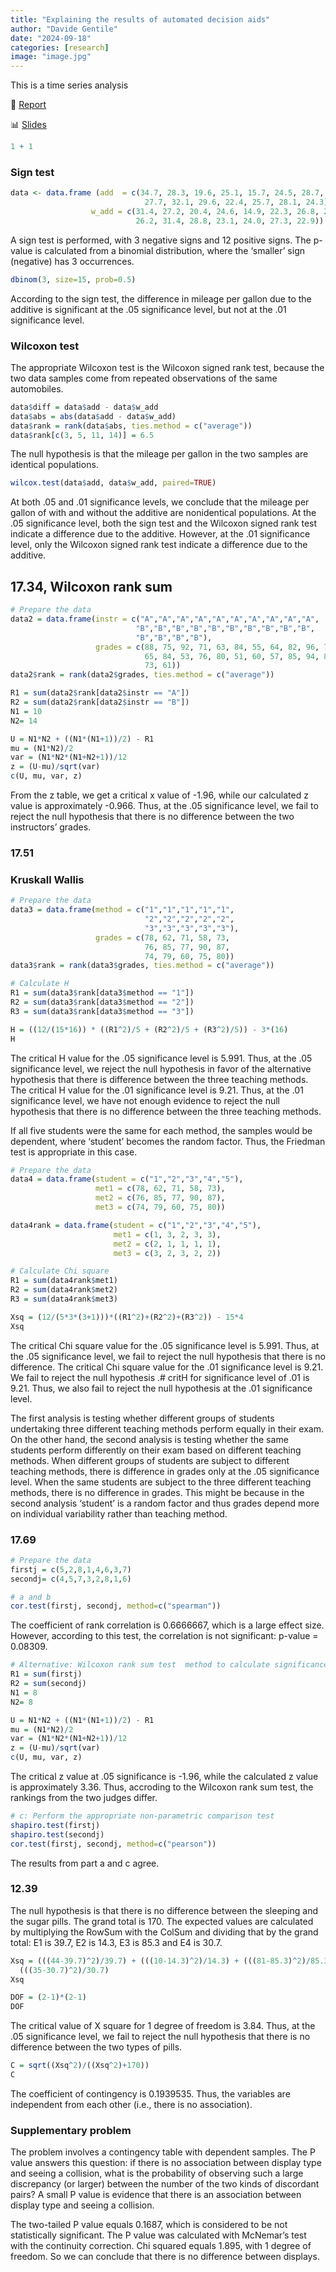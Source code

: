 ```yaml
---
title: "Explaining the results of automated decision aids"
author: "Davide Gentile"
date: "2024-09-18"
categories: [research]
image: "image.jpg"
---
```


This is a time series analysis

📄 [Report](resume.pdf)

📊 [Slides](resume.pdf)

```r
1 + 1
```

### 

### Sign test

```r
data <- data.frame (add  = c(34.7, 28.3, 19.6, 25.1, 15.7, 24.5, 28.7, 23.5,
                              27.7, 32.1, 29.6, 22.4, 25.7, 28.1, 24.3),
                  w_add = c(31.4, 27.2, 20.4, 24.6, 14.9, 22.3, 26.8, 24.1, 
                            26.2, 31.4, 28.8, 23.1, 24.0, 27.3, 22.9))
```

A sign test is performed, with 3 negative signs and 12 positive signs. The p-value is calculated from a binomial distribution, where the 'smaller' sign (negative) has 3 occurrences.

```r
dbinom(3, size=15, prob=0.5)
```

According to the sign test, the difference in mileage per gallon due to the additive is significant at the .05 significance level, but not at the .01 significance level.

### Wilcoxon test

The appropriate Wilcoxon test is the Wilcoxon signed rank test, because the two data samples come from repeated observations of the same automobiles.

```r
data$diff = data$add - data$w_add
data$abs = abs(data$add - data$w_add)
data$rank = rank(data$abs, ties.method = c("average"))
data$rank[c(3, 5, 11, 14)] = 6.5
```

The null hypothesis is that the mileage per gallon in the two samples are identical populations.

```r
wilcox.test(data$add, data$w_add, paired=TRUE) 
```

At both .05 and .01 significance levels, we conclude that the mileage per gallon of with and without the additive are nonidentical populations. At the .05 significance level, both the sign test and the Wilcoxon signed rank test indicate a difference due to the additive. However, at the .01 significance level, only the Wilcoxon signed rank test indicate a difference due to the additive.

## 17.34, Wilcoxon rank sum

```r
# Prepare the data
data2 = data.frame(instr = c("A","A","A","A","A","A","A","A","A","A",
                            "B","B","B","B","B","B","B","B","B","B",
                            "B","B","B","B"),
                   grades = c(88, 75, 92, 71, 63, 84, 55, 64, 82, 96, 72, 
                              65, 84, 53, 76, 80, 51, 60, 57, 85, 94, 87, 
                              73, 61))
data2$rank = rank(data2$grades, ties.method = c("average"))
```

```r

R1 = sum(data2$rank[data2$instr == "A"])
R2 = sum(data2$rank[data2$instr == "B"])
N1 = 10
N2= 14

U = N1*N2 + ((N1*(N1+1))/2) - R1
mu = (N1*N2)/2
var = (N1*N2*(N1+N2+1))/12
z = (U-mu)/sqrt(var)
c(U, mu, var, z)
```

From the z table, we get a critical x value of -1.96, while our calculated z value is approximately -0.966. Thus, at the .05 significance level, we fail to reject the null hypothesis that there is no difference between the two instructors' grades.

### 17.51

### Kruskall Wallis

```r
# Prepare the data
data3 = data.frame(method = c("1","1","1","1","1",
                              "2","2","2","2","2",
                              "3","3","3","3","3"),
                   grades = c(78, 62, 71, 58, 73, 
                              76, 85, 77, 90, 87, 
                              74, 79, 60, 75, 80))
data3$rank = rank(data3$grades, ties.method = c("average"))
```

```r
# Calculate H
R1 = sum(data3$rank[data3$method == "1"])
R2 = sum(data3$rank[data3$method == "2"])
R3 = sum(data3$rank[data3$method == "3"])

H = ((12/(15*16)) * ((R1^2)/5 + (R2^2)/5 + (R3^2)/5)) - 3*(16)
H
```

The critical H value for the .05 significance level is 5.991. Thus, at the .05 significance level, we reject the null hypothesis in favor of the alternative hypothesis that there is difference between the three teaching methods. The critical H value for the .01 significance level is 9.21. Thus, at the .01 significance level, we have not enough evidence to reject the null hypothesis that there is no difference between the three teaching methods.

If all five students were the same for each method, the samples would be dependent, where 'student' becomes the random factor. Thus, the Friedman test is appropriate in this case.

```r
# Prepare the data
data4 = data.frame(student = c("1","2","3","4","5"),
                   met1 = c(78, 62, 71, 58, 73),
                   met2 = c(76, 85, 77, 90, 87),
                   met3 = c(74, 79, 60, 75, 80))

data4rank = data.frame(student = c("1","2","3","4","5"),
                       met1 = c(1, 3, 2, 3, 3),
                       met2 = c(2, 1, 1, 1, 1),
                       met3 = c(3, 2, 3, 2, 2))
```

```r
# Calculate Chi square
R1 = sum(data4rank$met1)
R2 = sum(data4rank$met2)
R3 = sum(data4rank$met3)

Xsq = (12/(5*3*(3+1)))*((R1^2)+(R2^2)+(R3^2)) - 15*4
Xsq
```

The critical Chi square value for the .05 significance level is 5.991. Thus, at the .05 significance level, we fail to reject the null hypothesis that there is no difference. The critical Chi square value for the .01 significance level is 9.21. We fail to reject the null hypothesis .# critH for significance level of .01 is 9.21. Thus, we also fail to reject the null hypothesis at the .01 significance level.

The first analysis is testing whether different groups of students undertaking three different teaching methods perform equally in their exam. On the other hand, the second analysis is testing whether the same students perform differently on their exam based on different teaching methods. When different groups of students are subject to different teaching methods, there is difference in grades only at the .05 significance level. When the same students are subject to the three different teaching methods, there is no difference in grades. This might be because in the second analysis 'student' is a random factor and thus grades depend more on individual variability rather than teaching method.

### 17.69

```r
# Prepare the data
firstj = c(5,2,8,1,4,6,3,7)
secondj= c(4,5,7,3,2,8,1,6)
```

```r
# a and b
cor.test(firstj, secondj, method=c("spearman"))
```

The coefficient of rank correlation is 0.6666667, which is a large effect size. However, according to this test, the correlation is not significant: p-value = 0.08309.

```r
# Alternative: Wilcoxon rank sum test  method to calculate significance 
R1 = sum(firstj)
R2 = sum(secondj)
N1 = 8
N2= 8

U = N1*N2 + ((N1*(N1+1))/2) - R1
mu = (N1*N2)/2
var = (N1*N2*(N1+N2+1))/12
z = (U-mu)/sqrt(var)
c(U, mu, var, z)
```

The critical z value at .05 significance is -1.96, while the calculated z value is approximately 3.36. Thus, accroding to the Wilcoxon rank sum test, the rankings from the two judges differ.

```r
# c: Perform the appropriate non-parametric comparison test
shapiro.test(firstj)
shapiro.test(secondj)
cor.test(firstj, secondj, method=c("pearson"))
```

The results from part a and c agree.

### 12.39

The null hypothesis is that there is no difference between the sleeping and the sugar pills. The grand total is 170. The expected values are calculated by multiplying the RowSum with the ColSum and dividing that by the grand total: E1 is 39.7, E2 is 14.3, E3 is 85.3 and E4 is 30.7.

```r
Xsq = (((44-39.7)^2)/39.7) + (((10-14.3)^2)/14.3) + (((81-85.3)^2)/85.3) + 
  (((35-30.7)^2)/30.7)
Xsq
```

```r
DOF = (2-1)*(2-1)
DOF
```

The critical value of X square for 1 degree of freedom is 3.84. Thus, at the .05 significance level, we fail to reject the null hypothesis that there is no difference between the two types of pills.

```r
C = sqrt((Xsq^2)/((Xsq^2)+170))
C
```

The coefficient of contingency is 0.1939535. Thus, the variables are independent from each other (i.e., there is no association).

### Supplementary problem

The problem involves a contingency table with dependent samples. The P value answers this question: if there is no association between display type and seeing a collision, what is the probability of observing such a large discrepancy (or larger) between the number of the two kinds of discordant pairs? A small P value is evidence that there is an association between display type and seeing a collision.

The two-tailed P value equals 0.1687, which is considered to be not statistically significant. The P value was calculated with McNemar's test with the continuity correction. Chi squared equals 1.895, with 1 degree of freedom. So we can conclude that there is no difference between displays.
